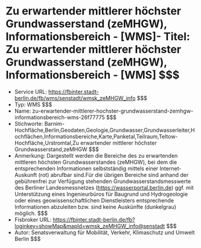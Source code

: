 # Zu erwartender mittlerer höchster Grundwasserstand (zeMHGW), Informationsbereich - [WMS]- Titel: Zu erwartender mittlerer höchster Grundwasserstand (zeMHGW), Informationsbereich - [WMS] $$$
- Service URL: https://fbinter.stadt-berlin.de/fb/wms/senstadt/wmsk_zeMHGW_info $$$
- Typ: WMS $$$
- Name: zu-erwartender-mittlerer-hochster-grundwasserstand-zemhgw-informationsbereich-wms-26f77775 $$$
- Stichworte: Barnim-Hochfläche,Berlin,Geodaten,Geologie,Grundwasser,Grundwasserleiter,Hochflächen,Informationsbereiche,Karte,Panketal,Teilraum,Teltow-Hochfläche,Urstromtal,Zu erwartender mittlerer höchster Grundwasserstand,zeMHGW $$$
- Anmerkung: Dargestellt werden die Bereiche des zu erwartenden mittleren höchsten Grundwasserstandes (zeMHGW), bei dem die entsprechenden Informationen selbstständig mittels einer Internet-Auskunft (rot) abrufbar sind.Für die übrigen Bereiche sind anhand der gebührenfrei zur Verfügung stehenden Grundwasserstandsmesswerte des Berliner Landesmessnetzes (https://wasserportal.berlin.de) ggf. mit Unterstützung eines Ingenieurbüros für Baugrund und Hydrogeologie oder eines geowissenschaftlichen Dienstleisters entsprechende Informationen abzuleiten bzw. sind keine Auskünfte (dunkelgrau) möglich. $$$
- Fisbroker URL: https://fbinter.stadt-berlin.de/fb?loginkey=showMap&mapId=wmsk_zeMHGW_info@senstadt $$$
- Autor: Senatsverwaltung für Mobilität, Verkehr, Klimaschutz und Umwelt Berlin $$$
